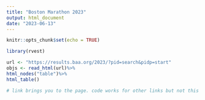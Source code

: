 ```yaml
---
title: "Boston Marathon 2023"
output: html_document
date: "2023-06-13"
---
```


```r
knitr::opts_chunk$set(echo = TRUE)
```

```r
library(rvest)

url <- "https://results.baa.org/2023/?pid=search&pidp=start"
objs <- read_html(url)%>%
html_nodes("table")%>%
html_table()

# link brings you to the page. code works for other links but not this one

```

